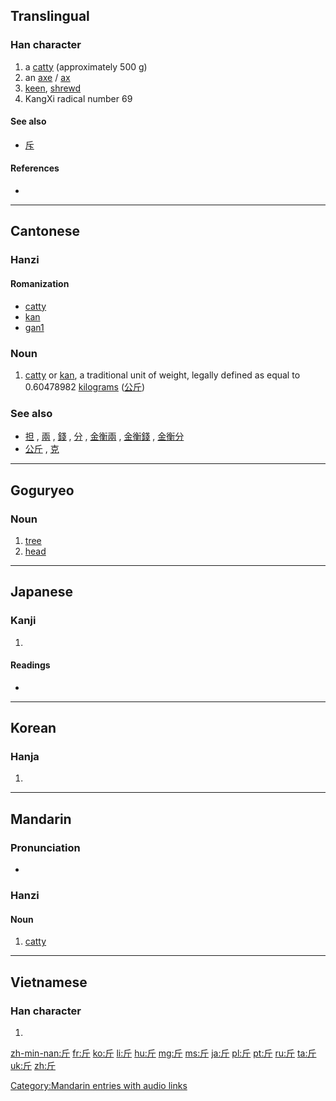 {{also|觔|斥}}
==Translingual==
{{stroke order|strokes=4}}
{{stroke order|type=animate}}

===Han character===
{{Han char|rn=69|rad=斤|as=00|sn=4|four=7222<sub>1</sub>|canj=竹一中 (HML)}}

# a [[catty]] (approximately 500 g)
# an [[axe]] / [[ax]]
# [[keen]], [[shrewd]]
# KangXi radical number 69

====See also====
* [[斥]] <!-- graphically similar -->

====References====
* {{Han ref|kx=0479.040|dkj=13534|dj=0837.230|hdz=32022.010|uh=65A4|ud=26020|bh=A4E7|bd=42215}}

----

==Cantonese==

===Hanzi===
{{yue-hanzi|ts|jyut=|y=gan1|tas=斤}}

====Romanization====
* [[catty]]
* [[kan]]
* [[gan1]]

===Noun===
{{yue-noun|ts|tas=斤}}

# {{Hong Kong|lang=yue}} [[catty]] or [[kan]], a traditional unit of weight, legally defined as equal to 0.60478982 [[kilogram]]s ([[公斤]])

===See also===
* [[担]] , [[兩]] , [[錢]] , [[分]] , [[金衡兩]] , [[金衡錢]] , [[金衡分]]
* [[公斤]] , [[克]]

----
==Goguryeo==
===Noun===
{{head|zkg|noun|tr=kür}}

# [[tree]]
# [[head]]

----

==Japanese==

===Kanji===
{{ja-kanji|grade=c|rs=斤00}}

# {{defn|lang=ja|sort=斤00}}

====Readings====
* {{ja-readings|on=[[きん]] (kin), [[こん]] (kon)|kun=[[おの]] (ono)}}

----

==Korean==

===Hanja===
{{ko-hanja|hangeul=근|eumhun=|rv=geun|mr=kŭn|y=kun}}

# {{defn|lang=ko|sort=斤00}}

----

==Mandarin==

===Pronunciation===
* {{audio|zh-jīn.ogg|audio}}

===Hanzi===
{{cmn-hanzi|pin=[[jīn]] ([[jin1]])|wg=chin<sup>1</sup>}}

====Noun====

# [[catty]]

[[Category:Mandarin entries with audio links]]

----

==Vietnamese==

===Han character===
{{vi-hantu|[[cân]], [[rìu]], [[gần]]|rs=斤00}}

# {{defn|lang=vi|sort=斤00}}

[[zh-min-nan:斤]]
[[fr:斤]]
[[ko:斤]]
[[li:斤]]
[[hu:斤]]
[[mg:斤]]
[[ms:斤]]
[[ja:斤]]
[[pl:斤]]
[[pt:斤]]
[[ru:斤]]
[[ta:斤]]
[[uk:斤]]
[[zh:斤]]